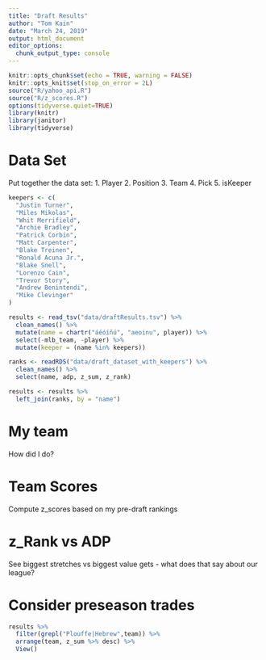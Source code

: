 ```yaml
---
title: "Draft Results"
author: "Tom Kain"
date: "March 24, 2019"
output: html_document
editor_options: 
  chunk_output_type: console
---
```


```r
knitr::opts_chunk$set(echo = TRUE, warning = FALSE)
knitr::opts_knit$set(stop_on_error = 2L)
source("R/yahoo_api.R")
source("R/z_scores.R")
options(tidyverse.quiet=TRUE)
library(knitr)
library(janitor)
library(tidyverse)
```

# Data Set
Put together the data set:
1. Player
2. Position
3. Team
4. Pick
5. isKeeper

```r
keepers <- c(
  "Justin Turner",
  "Miles Mikolas",
  "Whit Merrifield",
  "Archie Bradley",
  "Patrick Corbin",
  "Matt Carpenter",
  "Blake Treinen",
  "Ronald Acuna Jr.",
  "Blake Snell",
  "Lorenzo Cain",
  "Trevor Story",
  "Andrew Benintendi",
  "Mike Clevinger"
)

results <- read_tsv("data/draftResults.tsv") %>%  
  clean_names() %>% 
  mutate(name = chartr("áéóíñú", "aeoinu", player)) %>% 
  select(-mlb_team, -player) %>% 
  mutate(keeper = (name %in% keepers)) 

ranks <- readRDS("data/draft_dataset_with_keepers") %>% 
  clean_names() %>% 
  select(name, adp, z_sum, z_rank)

results <- results %>%
  left_join(ranks, by = "name")

```

# My team
How did I do? 

# Team Scores
Compute z_scores based on my pre-draft rankings

# z_Rank vs ADP
See biggest stretches vs biggest value gets - what does that say about our league?

# Consider preseason trades
```r
results %>% 
  filter(grepl("Plouffe|Hebrew",team)) %>% 
  arrange(team, z_sum %>% desc) %>%
  View()
```